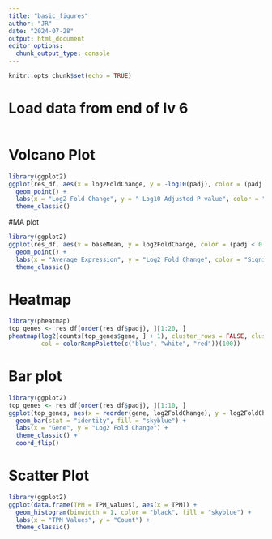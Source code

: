 ```yaml
---
title: "basic_figures"
author: "JR"
date: "2024-07-28"
output: html_document
editor_options: 
  chunk_output_type: console
---
```


```r
knitr::opts_chunk$set(echo = TRUE)
```

# Load data from end of lv 6
```r

```



# Volcano Plot
```r


library(ggplot2)
ggplot(res_df, aes(x = log2FoldChange, y = -log10(padj), color = (padj < 0.05 & abs(log2FoldChange) > 1))) +
  geom_point() +
  labs(x = "Log2 Fold Change", y = "-Log10 Adjusted P-value", color = "Significant") +
  theme_classic()
```

#MA plot
```r

library(ggplot2)
ggplot(res_df, aes(x = baseMean, y = log2FoldChange, color = (padj < 0.05 & abs(log2FoldChange) > 1))) +
  geom_point() +
  labs(x = "Average Expression", y = "Log2 Fold Change", color = "Significant") +
  theme_classic()

```

# Heatmap
```r

library(pheatmap)
top_genes <- res_df[order(res_df$padj), ][1:20, ]
pheatmap(log2(counts[top_genes$gene, ] + 1), cluster_rows = FALSE, cluster_cols = FALSE, 
         col = colorRampPalette(c("blue", "white", "red"))(100))

```

# Bar plot
```r

library(ggplot2)
top_genes <- res_df[order(res_df$padj), ][1:10, ]
ggplot(top_genes, aes(x = reorder(gene, log2FoldChange), y = log2FoldChange)) +
  geom_bar(stat = "identity", fill = "skyblue") +
  labs(x = "Gene", y = "Log2 Fold Change") +
  theme_classic() +
  coord_flip()

```

# Scatter Plot
```r


library(ggplot2)
ggplot(data.frame(TPM = TPM_values), aes(x = TPM)) +
  geom_histogram(binwidth = 1, color = "black", fill = "skyblue") +
  labs(x = "TPM Values", y = "Count") +
  theme_classic()
```

